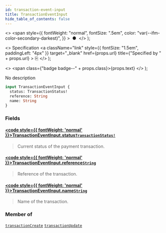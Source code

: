 ```yaml
---
id: transaction-event-input
title: TransactionEventInput
hide_table_of_contents: false
---
```


  <>
    <span
      style={{
        fontWeight: "normal",
        fontSize: ".5em",
        color: "var(--ifm-color-secondary-darkest)",
      }}
    >
      &nbsp;●&nbsp;
    </span>
  </>
);

  <>
    Specification
    <a
      className="link"
      style={{ fontSize: "1.5em", paddingLeft: "4px" }}
      target="\_blank"
      href={props.url}
      title={"Specified by " + props.url}
    >
      ⎘
    </a>
  </>
);

  <>
    <span class={"badge badge--" + props.class}>{props.text}</span>
  </>
);

No description

```graphql
input TransactionEventInput {
  status: TransactionStatus!
  reference: String
  name: String
}
```

### Fields

#### [<code style={{ fontWeight: 'normal' }}>TransactionEventInput.<b>status</b></code>](#)<Bullet />[`TransactionStatus!`](../../../developer/api-reference/enums/transaction-status) <Badge class="secondary" text="non-null"/> <Badge class="secondary" text="enum"/>

> Current status of the payment transaction.

#### [<code style={{ fontWeight: 'normal' }}>TransactionEventInput.<b>reference</b></code>](#)<Bullet />[`String`](../../../developer/api-reference/scalars/string) <Badge class="secondary" text="scalar"/>

> Reference of the transaction.

#### [<code style={{ fontWeight: 'normal' }}>TransactionEventInput.<b>name</b></code>](#)<Bullet />[`String`](../../../developer/api-reference/scalars/string) <Badge class="secondary" text="scalar"/>

> Name of the transaction.

### Member of

[`transactionCreate`](../../../developer/api-reference/mutations/transaction-create) <Badge class="secondary" text="mutation"/><Bullet />[`transactionUpdate`](../../../developer/api-reference/mutations/transaction-update) <Badge class="secondary" text="mutation"/>
